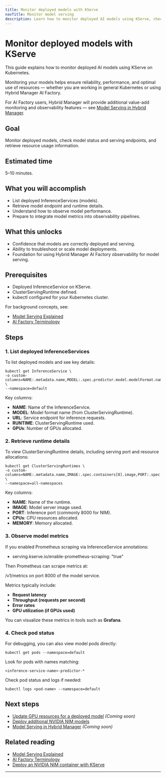 ```yaml
---
title: Monitor deployed models with KServe
navTitle: Monitor model serving
description: Learn how to monitor deployed AI models using KServe, check status and resource utilization, and prepare for integration with Hybrid Manager AI Factory observability.
---
```


# Monitor deployed models with KServe

This guide explains how to monitor deployed AI models using KServe on Kubernetes.

Monitoring your models helps ensure reliability, performance, and optimal use of resources — whether you are working in general Kubernetes or using Hybrid Manager AI Factory.

For AI Factory users, Hybrid Manager will provide additional value-add monitoring and observability features — see [Model Serving in Hybrid Manager](edb-postgres-ai/hybrid-manager/ai-factory/model-serving).

## Goal

Monitor deployed models, check model status and serving endpoints, and retrieve resource usage information.

## Estimated time

5–10 minutes.

## What you will accomplish

- List deployed InferenceServices (models).
- Retrieve model endpoint and runtime details.
- Understand how to observe model performance.
- Prepare to integrate model metrics into observability pipelines.

## What this unlocks

- Confidence that models are correctly deployed and serving.
- Ability to troubleshoot or scale model deployments.
- Foundation for using Hybrid Manager AI Factory observability for model serving.

## Prerequisites

- Deployed InferenceService on KServe.
- ClusterServingRuntime defined.
- kubectl configured for your Kubernetes cluster.

For background concepts, see:

- [Model Serving Explained](../../learn/explained-ai-factory-concepts#model-serving)
- [AI Factory Terminology](../../learn/terminology#model-serving)

## Steps

### 1. List deployed InferenceServices

To list deployed models and see key details:

```shell
kubectl get InferenceService \
-o custom-columns=NAME:.metadata.name,MODEL:.spec.predictor.model.modelFormat.name,URL:.status.address.url,RUNTIME:.spec.predictor.model.runtime,GPUs:.spec.predictor.model.resources.limits.nvidia\\.com/gpu \
--namespace=default
```

Key columns:

- **NAME**: Name of the InferenceService.
- **MODEL**: Model format name (from ClusterServingRuntime).
- **URL**: Service endpoint for inference requests.
- **RUNTIME**: ClusterServingRuntime used.
- **GPUs**: Number of GPUs allocated.

### 2. Retrieve runtime details

To view ClusterServingRuntime details, including serving port and resource allocations:

```shell
kubectl get ClusterServingRuntimes \
-o custom-columns=NAME:.metadata.name,IMAGE:.spec.containers[0].image,PORT:.spec.containers[0].ports[0].containerPort,CPUs:.spec.containers[0].resources.limits.cpu,MEMORY:.spec.containers[0].resources.limits.memory \
--namespace=all-namespaces
```

Key columns:

- **NAME**: Name of the runtime.
- **IMAGE**: Model server image used.
- **PORT**: Inference port (commonly 8000 for NIM).
- **CPUs**: CPU resources allocated.
- **MEMORY**: Memory allocated.

### 3. Observe model metrics

If you enabled Prometheus scraping via InferenceService annotations:

- serving.kserve.io/enable-prometheus-scraping: "true"

Then Prometheus can scrape metrics at:

/v1/metrics on port 8000 of the model service.

Metrics typically include:

- **Request latency**
- **Throughput (requests per second)**
- **Error rates**
- **GPU utilization (if GPUs used)**

You can visualize these metrics in tools such as **Grafana**.

### 4. Check pod status

For debugging, you can also view model pods directly:

```shell
kubectl get pods --namespace=default
```

Look for pods with names matching:

`<inference-service-name>-predictor-*`

Check pod status and logs if needed:

```shell
kubectl logs <pod-name> --namespace=default
```

## Next steps

- [Update GPU resources for a deployed model](./update-gpu-resources-for-nim) *(Coming soon)*
- [Deploy additional NVIDIA NIM models](./deploy-nim-container)
- [Model Serving in Hybrid Manager](edb-postgres-ai/hybrid-manager/ai-factory/model-serving) *(Coming soon)*

## Related reading

- [Model Serving Explained](../../learn/explained-ai-factory-concepts#model-serving)
- [AI Factory Terminology](../../learn/terminology#model-serving)
- [Deploy an NVIDIA NIM container with KServe](./deploy-nim-container)

---


